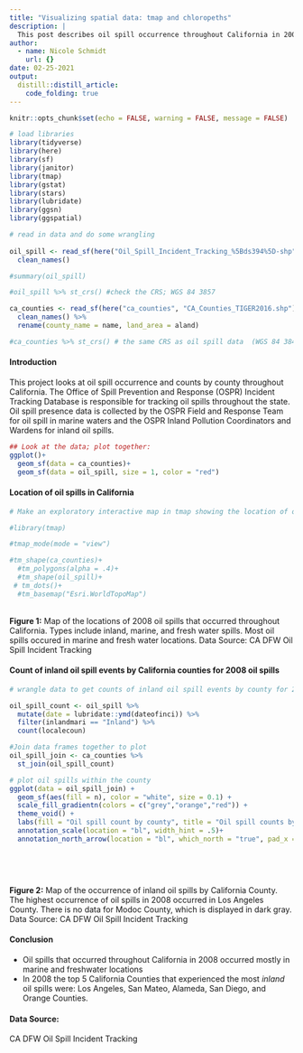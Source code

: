 ```yaml
---
title: "Visualizing spatial data: tmap and chloropeths"
description: |
  This post describes oil spill occurrence throughout California in 2008. Data is from the CA DFW Oil Spill Incident Tracking database.
author:
  - name: Nicole Schmidt
    url: {}
date: 02-25-2021
output:
  distill::distill_article:
    code_folding: true
---
```



```r
knitr::opts_chunk$set(echo = FALSE, warning = FALSE, message = FALSE)

# load libraries 
library(tidyverse)
library(here)
library(sf)
library(janitor)
library(tmap)
library(gstat)
library(stars)
library(lubridate)
library(ggsn)
library(ggspatial)

# read in data and do some wrangling 
  
oil_spill <- read_sf(here("Oil_Spill_Incident_Tracking_%5Bds394%5D-shp", "Oil_Spill_Incident_Tracking_%5Bds394%5D.shp")) %>% 
  clean_names() 

#summary(oil_spill)

#oil_spill %>% st_crs() #check the CRS; WGS 84 3857

ca_counties <- read_sf(here("ca_counties", "CA_Counties_TIGER2016.shp")) %>% 
  clean_names() %>% 
  rename(county_name = name, land_area = aland)

#ca_counties %>% st_crs() # the same CRS as oil spill data  (WGS 84 3847)

```


#### Introduction
This project looks at oil spill occurrence and counts by county throughout California. The Office of Spill Prevention and Response (OSPR) Incident Tracking Database is responsible for tracking oil spills throughout the state. Oil spill presence data is collected by the OSPR Field and Response Team for oil spill in marine waters and the OSPR Inland Pollution Coordinators and Wardens for inland oil spills.

```r

## Look at the data; plot together:
ggplot()+
  geom_sf(data = ca_counties)+
  geom_sf(data = oil_spill, size = 1, color = "red")


```

#### Location of oil spills in California 

```r

# Make an exploratory interactive map in tmap showing the location of oil spill events included in the data. 

#library(tmap)

#tmap_mode(mode = "view")

#tm_shape(ca_counties)+
  #tm_polygons(alpha = .4)+
  #tm_shape(oil_spill)+
 # tm_dots()+
  #tm_basemap("Esri.WorldTopoMap")

```

<br>
**Figure 1:** Map of the locations of 2008 oil spills that occurred throughout California. Types include inland, marine, and fresh water spills. Most oil spills occured in marine and fresh water locations. Data Source: CA DFW Oil Spill Incident Tracking

#### Count of inland oil spill events by California counties for 2008 oil spills

```r
# wrangle data to get counts of inland oil spill events by county for 2008 oil spill 

oil_spill_count <- oil_spill %>% 
  mutate(date = lubridate::ymd(dateofinci)) %>% 
  filter(inlandmari == "Inland") %>% 
  count(localecoun)

#Join data frames together to plot
oil_spill_join <- ca_counties %>% 
  st_join(oil_spill_count)

# plot oil spills within the county 
ggplot(data = oil_spill_join) +
  geom_sf(aes(fill = n), color = "white", size = 0.1) +
  scale_fill_gradientn(colors = c("grey","orange","red")) +
  theme_void() +
  labs(fill = "Oil spill count by county", title = "Oil spill counts by county in California")+
  annotation_scale(location = "bl", width_hint = .5)+
  annotation_north_arrow(location = "bl", which_north = "true", pad_x = unit(.75, "in"), pad_y = unit(.5, "in"), style = north_arrow_fancy_orienteering())

  
```
<br>

**Figure 2:** Map of the occurrence of inland oil spills by California County. The highest occurrence of oil spills in 2008 occurred in Los Angeles County. There is no data for Modoc County, which is displayed in dark gray. Data Source: CA DFW Oil Spill Incident Tracking

#### Conclusion

- Oil spills that occurred throughout California in 2008 occurred mostly in marine and freshwater locations
- In 2008 the top 5 California Counties that experienced the most _inland_ oil spills were:  Los Angeles, San Mateo, Alameda, San Diego, and Orange Counties.  

#### Data Source: 
CA DFW Oil Spill Incident Tracking
